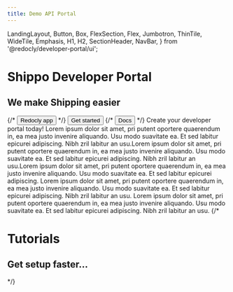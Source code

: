 ```yaml
---
title: Demo API Portal
---
```


  LandingLayout,
  Button,
  Box,
  FlexSection,
  Flex,
  Jumbotron,
  ThinTile,
  WideTile,
  Emphasis,
  H1,
  H2,
  SectionHeader,
  NavBar,
} from '@redocly/developer-portal/ui';



<Jumbotron>
  <NavBar location={props.location} standalone={false} />
  <H1>Shippo Developer Portal</H1>
  <H2>We make Shipping easier</H2>
  <Flex p={20} justifyContent="center">
    {/* <Button size="xlarge" to="https://app.redoc.ly">
      Redocly app
    </Button> */}
     <Button variant="outlined" size="xlarge" to="developer-portal/index.md">
      Get started
    </Button>
    {/* <Button variant="outlined" size="xlarge" to="https://redoc.ly/docs">
      Docs
    </Button> */}
  </Flex>
</Jumbotron>
<Box my={25}>
  <SectionHeader>
    Create your <Emphasis> developer portal </Emphasis> today!
  </SectionHeader>
  <FlexSection justifyContent="space-around" flexWrap="wrap">
    <ThinTile to="developer-portal/index.md" icon={icon1} header="API Reference">
        Lorem ipsum dolor sit amet, pri putent oportere quaerendum in, ea mea justo invenire
        aliquando. Usu modo suavitate ea. Et sed labitur epicurei adipiscing. Nibh zril labitur
        an usu.Lorem ipsum dolor sit amet, pri putent oportere quaerendum in, ea mea justo
        invenire aliquando. Usu modo suavitate ea. Et sed labitur epicurei adipiscing. Nibh zril
        labitur an usu.Lorem ipsum dolor sit amet, pri putent oportere quaerendum in, ea mea
        justo invenire aliquando. Usu modo suavitate ea. Et sed labitur epicurei adipiscing.
    </ThinTile>
    <ThinTile to="developer-portal/index.md" icon={launchFastIcon} header="Developer Guide">
        Lorem ipsum dolor sit amet, pri putent oportere quaerendum in, ea mea justo invenire
        aliquando. Usu modo suavitate ea. Et sed labitur epicurei adipiscing. Nibh zril labitur
        an usu.
    </ThinTile>
    <ThinTile to="contact.mdx" icon={icon3} header="QuickStart Guide">
        Lorem ipsum dolor sit amet, pri putent oportere quaerendum in, ea mea justo invenire
        aliquando. Usu modo suavitate ea. Et sed labitur epicurei adipiscing. Nibh zril labitur
        an usu.
    </ThinTile>
  </FlexSection>
  {/* <Jumbotron parallaxEffect bgImage={icon1}>
    <H1>Tutorials</H1>
    <H2>Get setup faster...</H2>
  </Jumbotron> */}

[//]: # (<SectionHeader>)

[//]: # (  <Emphasis>Need help? </Emphasis>)

[//]: # (  Try our training exercises.)

[//]: # (</SectionHeader>)

[//]: # (<FlexSection justifyContent="space-around" flexWrap="wrap">)

[//]: # (  <WideTile to="developer-portal/index.md" header="API Reference">)

[//]: # (      Lorem ipsum dolor sit amet, pri putent oportere quaerendum in, ea mea justo invenire)

[//]: # (      aliquando. Usu modo suavitate ea. Et sed labitur epicurei adipiscing. Nibh zril labitur)

[//]: # (      an usu.)

[//]: # (  </WideTile>)

[//]: # (  <WideTile to="developer-portal/index.md" header="Developer Guide">)

[//]: # (      Lorem ipsum dolor sit amet, pri putent oportere quaerendum in, ea mea justo invenire)

[//]: # (      aliquando. Usu modo suavitate ea. Et sed labitur epicurei adipiscing. Nibh zril labitur)

[//]: # (      an usu.)

[//]: # (  </WideTile>)

[//]: # (  <WideTile to="developer-portal/index.md" header="QuickStart Guide">)

[//]: # (      Lorem ipsum dolor sit amet, pri putent oportere quaerendum in, ea mea justo invenire)

[//]: # (      aliquando. Usu modo suavitate ea. Et sed labitur epicurei adipiscing. Nibh zril labitur)

[//]: # (      an usu.)

[//]: # (  </WideTile>)

[//]: # (  <WideTile to="developer-portal/index.md" header="Go">)

[//]: # (      Lorem ipsum dolor sit amet, pri putent oportere quaerendum in, ea mea justo invenire)

[//]: # (      aliquando. Usu modo suavitate ea. Et sed labitur epicurei adipiscing. Nibh zril labitur)

[//]: # (      an usu.)

[//]: # (  </WideTile>)

[//]: # (</FlexSection>)
</Box>

